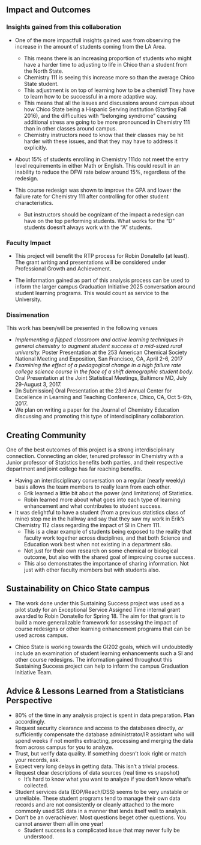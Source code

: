 ## Impact and Outcomes


### Insights gained from this collaboration

* One of the more impactfull insights gained was from observing the increase in the amount of students coming from the LA Area. 
    - This means there is an increasing proportion of students who might have a harder time to adjusting to life in Chico than a student from the North State. 
    - Chemistry 111 is seeing this increase more so than the average Chico State student. 
    - This adjustment is on top of learning how to be a chemist! They have to learn how to be successful in a more adaptive way. 
    - This means that all the issues and discussions around campus about how Chico State being a Hispanic Serving institution (Starting Fall 2016), and the difficulties with "belonging syndrome" causing additional stress are going to be more pronounced in Chemistry 111 than in other classes around campus. 
    - Chemistry instructors need to know that their classes may be hit harder with these issues, and that they may have to address it explicitly. 
    
* About 15% of students enrolling in Chemistry 111do not meet the entry level requirements in either Math or English. This could result in an inability to reduce the DFW rate below around 15%, regardless of the redesign. 

* This course redesign was shown to improve the GPA and lower the failure rate for Chemistry 111 after controlling for other student characteristics. 
    - But instructors should be cognizant of the impact a redesign can have on the top performing students. What works for the "D" students doesn't always work with the "A" students. 



### Faculty Impact

* This project will benefit the RTP process for Robin Donatello (at least). The grant writing and presentations will be considered under Professional Growth and Achievement. 

* The information gained as part of this analysis process can be used to inform the larger campus Graduation Initiative 2025 conversation around student learning programs. This would count as service to the University.



### Dissimenation 
This work has been/will be presented in the following venues

* _Implementing a flipped classroom and active learning techniques in general chemistry to augment student success at a mid-sized rural university._ Poster Presentation at the 253 American Chemical Society National Meeting and Exposition, San Francisco, CA, April 2-6, 2017
* _Examining the effect of a pedagogical change in a high failure rate college science course in the face of a shift demographic student body_. Oral Presentation at the Joint Statistical Meetings, Baltimore MD, July 29-August 3, 2017.
* [In Submission] Oral Presentation at the 23rd Annual Center for Excellence in Learning and Teaching Conference, Chico, CA, Oct 5-6th, 2017. 
* We plan on writing a paper for the Journal of Chemistry Education discussing and promoting this type of interdisciplinary collaboration. 

## Creating Community
One of the best outcomes of this project is a strong interdisciplinary connection. Connecting an older, tenured professor in Chemistry with a Junior professor of Statistics benefits both parties, and their respective department and joint college has far reaching benefits. 

* Having an interdisciplinary conversation on a regular (nearly weekly) basis allows the team members to really learn from each other. 
    - Erik learned a little bit about the power (and limitations) of Statistics. 
    - Robin learned more about what goes into each type of learning enhancement and what contributes to student success.
* It was delightful to have a student (from a previous statistics class of mine) stop me in the hallway and say that they saw my work in Erik's Chemistry 112 class regarding the impact of SI in Chem 111. 
    - This is a clear example of students being exposed to the reality that faculty work together across disciplines, and that both Science and Education work best when not existing in a department silo. 
    - Not just for their own research on some chemical or biological outcome, but also with the shared goal of improving course success. 
    - This also demonstrates the importance of sharing information. Not just with other faculty members but with students also. 

## Sustainability on Chico State campus 

* The work done under this Sustaining Success project was used as a pilot study for an Exceptional Service Assigned Time internal grant awarded to Robin Donatello for Spring 18. The aim for that grant is to build a more generalizable framework for assessing the impact of course redesigns or other learning enhancement programs that can be used across campus. 

* Chico State is working towards the GI202 goals, which will undoubtedly include an examination of student learning enhancements such a SI and other course redesigns. The information gained throughout this Sustaining Success project can help to inform the campus Graduation Initiative Team. 


## Advice & Lessons Learned from a Statisticians Perspective
* 80% of the time in any analysis project is spent in data preparation. Plan accordingly. 
* Request security clearance and access to the databases directly, *or* sufficiently compensate the database administrator/IR assistant who will spend weeks if not months extracting, processing and merging the data from across campus for you to analyze. 
* Trust, but verify data quality. If something doesn't look right or match your records, ask. 
* Expect very long delays in getting data. This isn't a trivial process. 
* Request clear descriptions of data sources (real time vs snapshot)
  - It's hard to know what you want to analyze if you don't know what's collected.
* Student services data (EOP/Reach/DSS) seems to be very unstable or unreliable. These student programs tend to manage their own data records and are not consistently or cleanly attached to the more commonly used SIS data in a manner that lends itself well to analysis. 
* Don't be an overachiever. Most questions beget other questions. You cannot answer them all in one year!
    - Student success is a complicated issue that may never fully be understood. 






 